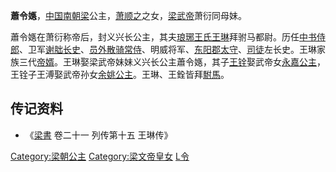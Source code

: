{{東亞女性歷史人物
| 名稱=蕭令嫕
| 身份=[[梁朝|梁朝]]公主
| 畫像=
| 說明=
| 姓=萧
| 名=
| 封爵=[[公主|公主]]
| 位號=
| 封號=义兴长公主
| 出生年=
| 逝世年=
| 諡號=昭
| 墳墓=
| 父親=[[萧顺之|萧顺之]]
| 夫=[[王琳_(琅邪)|王琳]]
| 同胞兄弟=[[萧衍|萧衍]]
| 母親=[[张尚柔|张尚柔]] 
| 夫之父=[[王份|王份]]
|}}
'''蕭令嫕'''，[[中国|中国]][[南朝梁|南朝梁]]公主，[[萧顺之|萧顺之]]之女，[[梁武帝|梁武帝]]萧衍同母妹。

蕭令嫕在萧衍称帝后，封义兴长公主，其夫[[琅琊王氏|琅琊王氏]][[王琳_(琅邪)|王琳]]拜驸马都尉。历任[[中书侍郎|中书侍郎]]、卫军[[谢朏|谢朏]][[长史|长史]]、[[员外|员外]][[散骑常侍|散骑常侍]]、明威将军、[[东阳郡|东阳郡]][[太守|太守]]、[[司徒|司徒]]左长史。王琳家族三代[[帝婿|帝婿]]。王琳娶梁武帝妹妹义兴长公主蕭令嫕，其子[[王铨|王铨]]娶武帝女[[永嘉公主|永嘉公主]]，王铨子王溥娶武帝孙女[[余姚公主|余姚公主]]。王琳、王銓皆拜[[駙馬|駙馬]]。

== 传记资料 ==
* 《[[梁書|梁書]] 卷二十一 列传第十五 王琳传》
[[Category:梁朝公主|Category:梁朝公主]]
[[Category:梁文帝皇女|Category:梁文帝皇女]]
[[Category:蘭陵蕭氏|L令]]